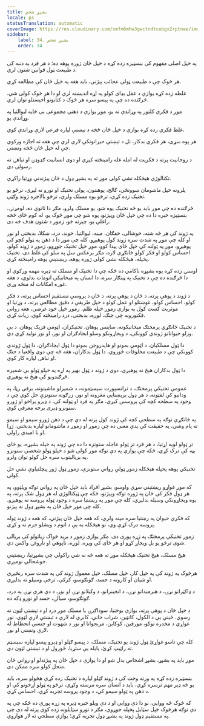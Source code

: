 ```yaml
---
title: بشپړ شخص
locale: ps
statusTranslation: automatic
coverImage: https://res.cloudinary.com/xmfm6mhw3gwctndtcubgx2rptnae/image/upload/v1740337243/small_cover_educacion_fundamental_a051170f1c.webp
sidebar:
    label: 34. بشپړ شخص
    order: 34
---
```

په خپل اصلي مفهوم کې بنسټیزه زده کړه د خپل ځان ژوره پوهه ده؛ د هر فرد په دننه کې د طبیعت ټول قوانین شتون لري.

هر څوک چې د طبیعت ټولې عجائب پېژني، باید هغه په ​​خپل ځان کې مطالعه کړي.

غلطه زده کړه یوازې د عقل بډای کولو په اړه اندیښنه لري او دا هر څوک کولی شي. څرګنده ده چې په پیسو سره هر څوک د کتابونو اخیستلو توان لري.

موږ د فکري کلتور په وړاندې نه یو، موږ یوازې د ذهني مجموعې بې ځایه لیوالتیا په وړاندې یو.

غلط فکري زده کړه یوازې د خپل ځان څخه د تېښتې لپاره فرعي لارې وړاندې کوي.

هر پوه سړی، هر فکري بدکار، تل د تېښتې حیرانونکې لارې لري چې هغه ته اجازه ورکوي چې له خپل ځان څخه وتښتي.

د روحانيت پرته د فکريت له امله غله رامینځته کیږي او دوی انسانیت ګډوډۍ او تباهۍ ته رسولی دی.

تکنالوژي هیڅکله نشي کولی موږ ته په بشپړ ډول د ځان پیژندنې وړتیا راکړي.

پلرونه خپل ماشومان ښوونځي، کالج، پوهنتون، پولی تخنیک او نورو ته لیږي، ترڅو یو تخنیک زده کړي، ترڅو یوه مسلک ولري، ترڅو بالاخره ژوند وګټي.

څرګنده ده چې موږ باید یو څه تخنیک پوه شو، یو مسلک ولرو، مګر دا ثانوي ده، لومړنۍ، بنسټیزه خبره دا ده چې خپل ځان وپیژنو، پوه شو چې موږ څوک یو، له کوم ځای څخه راغلي یو، چیرته ځو، زموږ د شتون هدف څه دی.

په ژوند کې هر څه شته، خوشالي، خفګان، مینه، لیوالتیا، خوند، درد، ښکلا، بدبختي او نور او کله چې موږ په شدت سره ژوند کول پوهیږو، کله چې موږ دا د ذهن په ټولو کچو کې پوهیږو، موږ په ټولنه کې خپل ځای پیدا کوو، موږ خپل تخنیک جوړوو، زموږ د ژوند کولو، احساس کولو او فکر کولو ځانګړې لاره، مګر برعکس سل په سلو کې غلط دی، تخنیک پخپله، هیڅکله نشي کولی ژوره پوهه، ریښتینې پوهه رامینځته کړي.

اوسنۍ زده کړه یوه بشپړه ناکامي ده ځکه چې دا تخنیک او مسلک ته ډیره مهمه ورکوي او دا څرګنده ده چې د تخنیک په ټینګار سره، دا انسان په میخانیکي اتومات بدلوي، د هغه غوره امکانات له منځه وړي.

د ژوند د پوهې پرته، د ځان د پوهې پرته، د ځان د پروسې مستقیم احساس پرته، د فکر کولو، احساس کولو، غوښتلو او عمل کولو د خپل طریقې د دقیق مطالعې پرته، د وړتیا او موثریت کښت کول به یوازې زموږ خپله ظلم، زموږ خپل خود غرضي، هغه رواني فکتورونه چې جنګ، لوږه، بدبختي، درد رامینځته کوي، زیات کړي.

د تخنیک ځانګړي پرمختګ میخانیکونه، ساینس پوهان، تخنیکران، اټومي فزیک پوهان، د بې وزلو حیواناتو ژوندي کوونکي، د ویجاړونکو وسلو ایجادګران او نور، او نور تولید کړي دي.

دا ټول مسلکیان، د اټومي بمونو او هایدروجن بمونو دا ټول ایجادګران، دا ټول ژوندي کوونکي چې د طبیعت مخلوقات ځوروي، دا ټول بدکاران، هغه څه چې دوی واقعیا د جنګ او تباهۍ لپاره کار کوي.

دا ټول بدکاران هیڅ نه پوهیږي، دوی د ژوند د ټول بهیر په اړه په خپلو ټولو بې شمیره څرګندونو کې هیڅ نه پوهیږي.

عمومي تخنیکي پرمختګ، د ترانسپورت سیسټمونه، د شمیرلو ماشینونه، برقی رڼا، په ودانیو کې لفټونه، د هر ډول بریښنایی مغزونه او نور، زرګونه ستونزې حل کوي چې د وجود په سطحه کچه کې پروسس کیږي، مګر په فرد او ټولنه کې، د ډیرو پراخو او ژورو ستونزو ډیری برخه معرفي کوي.

په ځانګړې توګه په سطحي کچه کې ژوند کول پرته له دې چې د ذهن ژورو سیمو او سیمو ته پام وشي، په حقیقت کې پدې معنی ده چې زموږ او زموږ د ماشومانو لپاره بدبختي، ژړا او نا امیدي راولي.

تر ټولو لویه اړتیا، د هر فرد تر ټولو عاجله ستونزه دا ده چې ژوند په خپله بشپړه، یو ځای بڼه کې درک کړي، ځکه چې یوازې په دې توګه موږ کولی شو د خپلو ټولو شخصي ستونزو په بریالیتوب سره حل کولو توان ولرو.

تخنیکي پوهه پخپله هیڅکله زموږ ټولې رواني ستونزې، زموږ ټول ژور پیچلتیاوې نشي حل کولی.

که موږ غواړو ریښتیني سړي واوسو، بشپړ افراد باید خپل ځان په رواني توګه وپلټوو، په هر ډول فکر کې ځان په ژوره توګه وپیژنو، ځکه چې ټیکنالوژي له هر ډول شک پرته، په یوه ویجاړونکي وسیله بدلیږي، کله چې موږ په ریښتیا سره د وجود ټوله پروسه نه پوهیږو، کله چې موږ خپل ځان په بشپړ ډول نه پیژنو.

که فکري حیوان په رښتیا سره مینه ولري، که هغه خپل ځان پیژني، که هغه د ژوند ټوله پروسه درک کړې وي، نو هیڅکله به یې د اتوم د ویشلو جرم نه و کړی.

زموږ تخنیکي پرمختګ په زړه پوری دی، مګر یوازې زموږ د برید ځواک زیاتولو کې بریالی شوی ترڅو یو بل ویجاړ کړو او هر ځای کې ویره، لوږه، ناپوهي او ناروغۍ واکمن دي.

هیڅ مسلک، هیڅ تخنیک هیڅکله موږ ته هغه څه نه شي راکولی چې بشپړتیا، ریښتینې خوشحالي نومیږي.

هرڅوک په ژوند کې په خپل کار، خپل مسلک، خپل معمول ژوند کې په شدت سره رنځیږي او شیان او کارونه د حسد، ګونګوسو، کرکې، ترخې وسیلو ته بدلیږي.

د ډاکټرانو نړۍ، د هنرمندانو نړۍ، د انجینرانو، د وکیلانو نړۍ او نور، د دې هرې نړۍ په درد، ګونګوسو، سیالۍ، حسد او نورو ډکه ده.

د خپل ځان د پوهې پرته، یوازې بوختیا، سوداګرۍ یا مسلک موږ درد او د تېښتې لټون ته رسوي. ځینې ​​یې د الکول، کانټین، شراب خانې، کابري له لارې د تېښتې لارې لټوي، نور غواړي د مخدره توکو، مورفین، کوکاین، مریجوانا او نور د شهوت او جنسي انحطاط له لارې وتښتي او نور.

کله چې تاسو غواړئ ټول ژوند یو تخنیک، مسلک، د پیسو ګټلو او ډیرو پیسو لپاره سیسټم ته راټیټ کړئ، پایله یې ستړیا، ځورول او د تېښتې لټون دی.

موږ باید په بشپړ، بشپړ اشخاص بدل شو او دا یوازې د خپل ځان په پیژندلو او رواني ځان منحل کولو سره ممکن دی.

بنسټیزه زده کړه په ورته وخت کې د ژوند ګټلو لپاره د تخنیک زده کړې هڅولو سره، باید یو څه ډیر مهم ترسره کړي، باید د انسان سره مرسته وکړي، ترڅو په ټولو اړخونو کې او د ذهن په ټولو سیمو کې، د وجود پروسه تجربه کړي، احساس کړي.

که څوک څه ووایی، نو دا دې ووایي او د دې ویلو خبره ډیره په زړه پورې ده ځکه چې په دې توګه هرڅوک خپل سټایل پخپله جوړوي، مګر د نورو سټایلونه زده کوي پرته له دې چې په مستقیم ډول ژوند په بشپړ ډول تجربه کړي؛ یوازې سطحي ته لار هواروي.

